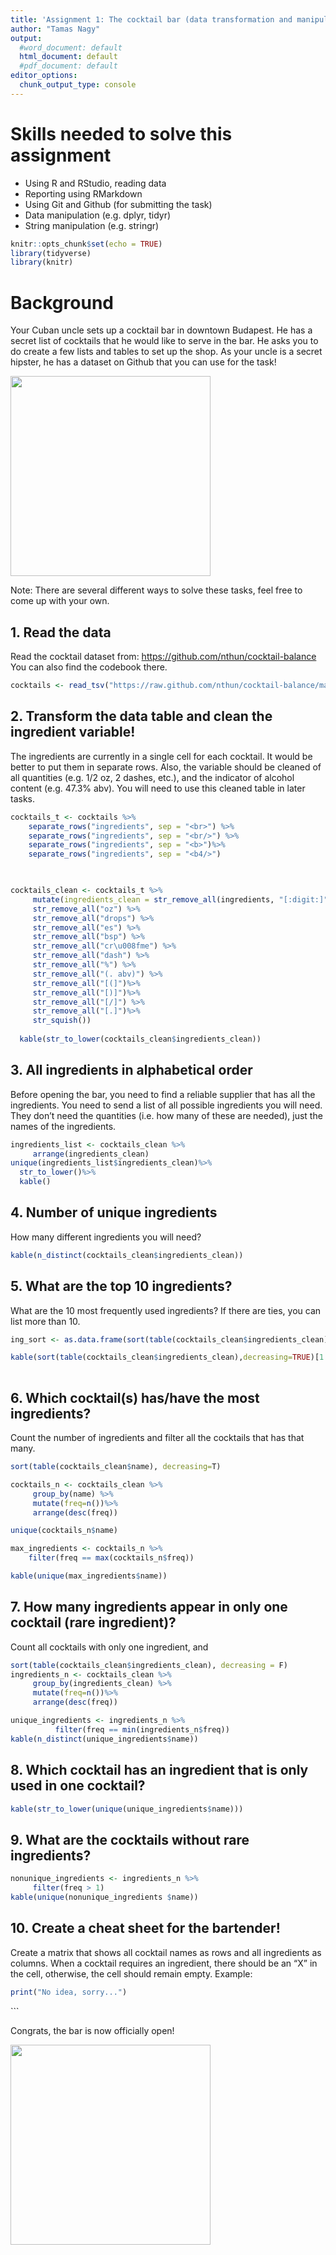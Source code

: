 ```yaml
---
title: 'Assignment 1: The cocktail bar (data transformation and manipulation)'
author: "Tamas Nagy"
output:
  #word_document: default
  html_document: default
  #pdf_document: default
editor_options:
  chunk_output_type: console
---
```


# Skills needed to solve this assignment

-   Using R and RStudio, reading data
-   Reporting using RMarkdown
-   Using Git and Github (for submitting the task)
-   Data manipulation (e.g. dplyr, tidyr)
-   String manipulation (e.g. stringr)

```r
knitr::opts_chunk$set(echo = TRUE)
library(tidyverse)
library(knitr)
```

# Background

Your Cuban uncle sets up a cocktail bar in downtown Budapest. He has a secret list of cocktails that he would like to serve in the bar. He asks you to do create a few lists and tables to set up the shop. As your uncle is a secret hipster, he has a dataset on Github that you can use for the task!

![](https://media1.tenor.com/images/57a519cffd0ad4693be3b9c94b211540/tenor.gif?itemid=5195211){width="320"}

Note: There are several different ways to solve these tasks, feel free to come up with your own.

## 1. Read the data

Read the cocktail dataset from: <https://github.com/nthun/cocktail-balance> You can also find the codebook there.

```r
cocktails <- read_tsv("https://raw.github.com/nthun/cocktail-balance/master/cocktail_data.tsv")
```

## 2. Transform the data table and clean the ingredient variable!

The ingredients are currently in a single cell for each cocktail. It would be better to put them in separate rows. Also, the variable should be cleaned of all quantities (e.g. 1/2 oz, 2 dashes, etc.), and the indicator of alcohol content (e.g. 47.3% abv). You will need to use this cleaned table in later tasks.

```r

cocktails_t <- cocktails %>%
    separate_rows("ingredients", sep = "<br>") %>%
    separate_rows("ingredients", sep = "<br/>") %>%
    separate_rows("ingredients", sep = "<b>")%>%
    separate_rows("ingredients", sep = "<b4/>")


  
cocktails_clean <- cocktails_t %>%
     mutate(ingredients_clean = str_remove_all(ingredients, "[:digit:]") %>%
     str_remove_all("oz") %>%
     str_remove_all("drops") %>%
     str_remove_all("es") %>%
     str_remove_all("bsp") %>%
     str_remove_all("cr\u008fme") %>%
     str_remove_all("dash") %>%
     str_remove_all("%") %>%
     str_remove_all("(. abv)") %>%
     str_remove_all("[(]")%>%
     str_remove_all("[)]")%>%
     str_remove_all("[/]") %>%
     str_remove_all("[.]")%>%
     str_squish()) 
  
  kable(str_to_lower(cocktails_clean$ingredients_clean))

```

## 3. All ingredients in alphabetical order

Before opening the bar, you need to find a reliable supplier that has all the ingredients. You need to send a list of all possible ingredients you will need. They don't need the quantities (i.e. how many of these are needed), just the names of the ingredients.

```r
ingredients_list <- cocktails_clean %>%
     arrange(ingredients_clean)
unique(ingredients_list$ingredients_clean)%>%
  str_to_lower()%>%
  kable()
```

## 4. Number of unique ingredients

How many different ingredients you will need?

```r
kable(n_distinct(cocktails_clean$ingredients_clean))
```

## 5. What are the top 10 ingredients?

What are the 10 most frequently used ingredients? If there are ties, you can list more than 10.

```r
ing_sort <- as.data.frame(sort(table(cocktails_clean$ingredients_clean),decreasing=TRUE))

kable(sort(table(cocktails_clean$ingredients_clean),decreasing=TRUE)[1:tail(which(ing_sort$Freq == unique(ing_sort$Freq)[10]), 1)], col.names = c("ingredients", "frequency"))
  

```

## 6. Which cocktail(s) has/have the most ingredients?

Count the number of ingredients and filter all the cocktails that has that many.

```r
sort(table(cocktails_clean$name), decreasing=T)

cocktails_n <- cocktails_clean %>%
     group_by(name) %>%
     mutate(freq=n())%>%
     arrange(desc(freq))

unique(cocktails_n$name)

max_ingredients <- cocktails_n %>%
    filter(freq == max(cocktails_n$freq))

kable(unique(max_ingredients$name))

```

## 7. How many ingredients appear in only one cocktail (rare ingredient)?

Count all cocktails with only one ingredient, and

```r
sort(table(cocktails_clean$ingredients_clean), decreasing = F)
ingredients_n <- cocktails_clean %>%
     group_by(ingredients_clean) %>%
     mutate(freq=n())%>%
     arrange(desc(freq))

unique_ingredients <- ingredients_n %>%
          filter(freq == min(ingredients_n$freq))
kable(n_distinct(unique_ingredients$name))

```

## 8. Which cocktail has an ingredient that is only used in one cocktail?

```r
kable(str_to_lower(unique(unique_ingredients$name)))
```

## 9. What are the cocktails without rare ingredients?

```r
nonunique_ingredients <- ingredients_n %>%
     filter(freq > 1)
kable(unique(nonunique_ingredients $name))

```

## 10. Create a cheat sheet for the bartender!

Create a matrix that shows all cocktail names as rows and all ingredients as columns. When a cocktail requires an ingredient, there should be an "X" in the cell, otherwise, the cell should remain empty. Example:

```r
print("No idea, sorry...")

```

```

Congrats, the bar is now officially open!

![](https://i.pinimg.com/originals/4e/c1/0c/4ec10c9d32b2c7c28b4b638c7f809ec5.gif){width="320"}

